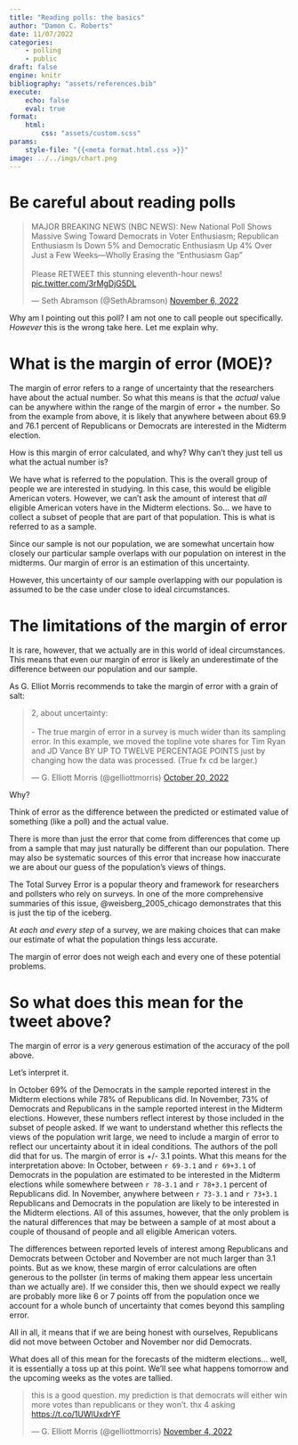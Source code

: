 ---
title: "Reading polls: the basics"
author: "Damon C. Roberts"
date: 11/07/2022
categories:
    - polling
    - public
draft: false
engine: knitr
bibliography: "assets/references.bib"
execute:
    echo: false
    eval: true
format:
    html:
        css: "assets/custom.scss"
params:
    style-file: "{{<meta format.html.css >}}"
image: ../../imgs/chart.png
---

# Be careful about reading polls


<blockquote class="twitter-tweet"><p lang="en" dir="ltr">MAJOR BREAKING NEWS (NBC NEWS): New National Poll Shows Massive Swing Toward Democrats in Voter Enthusiasm; Republican Enthusiasm Is Down 5% and Democratic Enthusiasm Up 4% Over Just a Few Weeks—Wholly Erasing the “Enthusiasm Gap”<br><br>Please RETWEET this stunning eleventh-hour news! <a href="https://t.co/3rMgDjG5DL">pic.twitter.com/3rMgDjG5DL</a></p>&mdash; Seth Abramson (@SethAbramson) <a href="https://twitter.com/SethAbramson/status/1589306447422435329?ref_src=twsrc%5Etfw">November 6, 2022</a></blockquote> <script async src="https://platform.twitter.com/widgets.js" charset="utf-8"></script>



Why am I pointing out this poll? I am not one to call people out specifically. *However* this is the wrong take here. Let me explain why.

# What is the margin of error (MOE)?

The margin of error refers to a range of uncertainty that the researchers have about the actual number. So what this means is that the *actual* value can be anywhere within the range of the margin of error + the number. So from the example from above, it is likely that anywhere between about 69.9 and 76.1 percent of Republicans or Democrats are interested in the Midterm election.

How is this margin of error calculated, and why? Why can't they just tell us what the actual number is?

We have what is referred to the population. This is the overall group of people we are interested in studying. In this case, this would be eligible American voters. However, we can't ask the amount of interest that *all* eligible American voters have in the Midterm elections. So... we have to collect a subset of people that are part of that population. This is what is referred to as a sample.

Since our sample is not our population, we are somewhat uncertain how closely our particular sample overlaps with our population on interest in the midterms. Our margin of error is an estimation of this uncertainty.

However, this uncertainty of our sample overlapping with our population is assumed to be the case under close to ideal circumstances.

# The limitations of the margin of error

It is rare, however, that we actually are in this world of ideal circumstances. This means that even our margin of error is likely an underestimate of the difference between our population and our sample. 

As G. Elliot Morris recommends to take the margin of error with a grain of salt:


<blockquote class="twitter-tweet"><p lang="en" dir="ltr">2, about uncertainty:<br><br>- The true margin of error in a survey is much wider than its sampling error. In this example, we moved the topline vote shares for Tim Ryan and JD Vance BY UP TO TWELVE PERCENTAGE POINTS just by changing how the data was processed. (True fx cd be larger.)</p>&mdash; G. Elliott Morris (@gelliottmorris) <a href="https://twitter.com/gelliottmorris/status/1583122779242909698?ref_src=twsrc%5Etfw">October 20, 2022</a></blockquote> <script async src="https://platform.twitter.com/widgets.js" charset="utf-8"></script>


Why? 

Think of error as the difference between the predicted or estimated value of something (like a poll) and the actual value. 

There is more than just the error that come from differences that come up from a sample that may just naturally be different than our population. There may also be systematic sources of this error that increase how inaccurate we are about our guess of the population's views of things.

The Total Survey Error is a popular theory and framework for researchers and pollsters who rely on surveys. In one of the more comprehensive summaries of this issue, @weisberg_2005_chicago demonstrates that this is just the tip of the iceberg. 

At *each and every step* of a survey, we are making choices that can make our estimate of what the population things less accurate. 

The margin of error does not weigh each and every one of these potential problems.

# So what does this mean for the tweet above?

The margin of error is a *very* generous estimation of the accuracy of the poll above.

Let's interpret it.

In October 69% of the Democrats in the sample reported interest in the Midterm elections while 78% of Republicans did. In November, 73% of Democrats and Republicans in the sample reported interest in the Midterm elections. However, these numbers reflect interest by those included in the subset of people asked. If we want to understand whether this reflects the views of the population writ large, we need to include a margin of error to reflect our uncertainty about it in ideal conditions. The authors of the poll did that for us. The margin of error is +/- 3.1 points. What this means for the interpretation above: In October, between ```r 69-3.1``` and ```r 69+3.1``` of Democrats in the population are estimated to be interested in the Midterm elections while somewhere between ```r 78-3.1``` and ```r 78+3.1``` percent of Republicans did. In November, anywhere between ```r 73-3.1``` and ```r 73+3.1``` Republicans and Democrats in the population are likely to be interested in the Midterm elections. All of this assumes, however, that the only problem is the natural differences that may be between a sample of at most about a couple of thousand of people and all eligible American voters. 

The differences between reported levels of interest among Republicans and Democrats between October and November are not much larger than 3.1 points. But as we know, these margin of error calculations are often generous to the pollster (in terms of making them appear less uncertain than we actually are). If we consider this, then we should expect we really are probably more like 6 or 7 points off from the population once we account for a whole bunch of uncertainty that comes beyond this sampling error. 

All in all, it means that if we are being honest with ourselves, Republicans did not move between October and November nor did Democrats. 

What does all of this mean for the forecasts of the midterm elections... well, it is essentially a toss up at this point. We'll see what happens tomorrow and the upcoming weeks as the votes are tallied.


<blockquote class="twitter-tweet"><p lang="en" dir="ltr">this is a good question. my prediction is that democrats will either win more votes than republicans or they won’t. thx 4 asking <a href="https://t.co/1UWlUxdrYF">https://t.co/1UWlUxdrYF</a></p>&mdash; G. Elliott Morris (@gelliottmorris) <a href="https://twitter.com/gelliottmorris/status/1588323482563141632?ref_src=twsrc%5Etfw">November 4, 2022</a></blockquote> <script async src="https://platform.twitter.com/widgets.js" charset="utf-8"></script>
